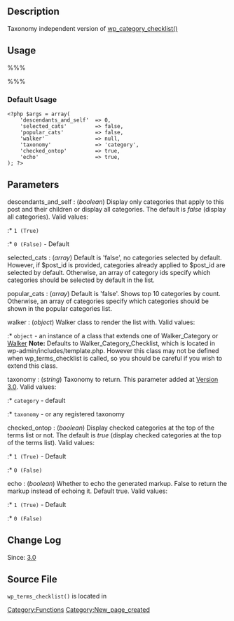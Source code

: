 {{Languages|
{{en|Function Reference/wp_terms_checklist}}
{{ja|関数リファレンス/wp_terms_checklist}}
}}


== Description ==

Taxonomy independent version of [[Function_Reference/wp_category_checklist| wp_category_checklist()]]

== Usage ==

%%%<?php wp_terms_checklist( $post_id, $args ); ?>%%%

===Default Usage===

{{Parameter|$post_id|int||optional|0}}

{{Parameter|$args|array||optional|array()}}

<pre>
<?php $args = array(
	'descendants_and_self'  => 0,
	'selected_cats'         => false,
	'popular_cats'          => false,
	'walker'                => null,
	'taxonomy'              => 'category',
	'checked_ontop'         => true,
	'echo'                  => true,
); ?>
</pre>

== Parameters ==

; descendants_and_self : (''boolean'') Display only categories that apply to this post and their children or display all categories.  The default is ''false'' (display all categories). Valid values:
:* <tt>1 (True)</tt>
:* <tt>0 (False)</tt> - Default

; selected_cats : (''array'') Default is 'false', no categories selected by default. However, if $post_id is provided, categories already applied to $post_id are selected by default.  Otherwise, an array of category ids specify which categories should be selected by default in the list.

; popular_cats : (''array'') Default is 'false'.  Shows top 10 categories by count.  Otherwise, an array of categories specify which categories should be shown in the popular categories list.

; walker : (''object'') Walker class to render the list with. Valid values:
:* <tt>object</tt> - an instance of a class that extends one of Walker_Category or [http://codex.wordpress.org/Function_Reference/Walker_Class Walker]
'''Note:''' Defaults to Walker_Category_Checklist, which is located in wp-admin/includes/template.php. However this class may not be defined when wp_terms_checklist is called, so you should be careful if you wish to extend this class.

; taxonomy : (''string'') Taxonomy to return. This parameter added at [[Version 3.0]]. Valid values:
:* <tt>category</tt> - default
:* <tt>taxonomy</tt> - or any registered taxonomy

; checked_ontop : (''boolean'') Display checked categories at the top of the terms list or not.  The default is ''true'' (display checked categories at the top of the terms list). Valid values:
:* <tt>1 (True)</tt> - Default
:* <tt>0 (False)</tt>

; echo : (''boolean'') Whether to echo the generated markup. False to return the markup instead of echoing it. Default true. Valid values:
:* <tt>1 (True)</tt> - Default
:* <tt>0 (False)</tt>

== Change Log ==

Since: [[Version 3.0|3.0]]

== Source File ==

<tt>wp_terms_checklist()</tt> is located in {{Trac|wp-admin/includes/template.php}}

[[Category:Functions]]

[[Category:New_page_created]]